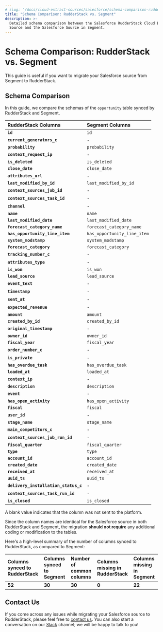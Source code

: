 ```yaml
---
# slug: "/docs/cloud-extract-sources/salesforce/schema-comparison-rudderstack-vs-segment"
title: "Schema Comparison: RudderStack vs. Segment"
description: >-
  Detailed schema comparison between the Salesforce RudderStack Cloud Extract
  Source and the Salesforce Source in Segment.
---
```


# Schema Comparison: RudderStack vs. Segment

<div class="successBlock">

  This guide is useful if you want to migrate your Salesforce source from
  Segment to RudderStack.
</div>

## Schema Comparison

In this guide, we compare the schemas of the `opportunity` table synced by RudderStack and Segment.

| **RudderStack Columns**              | **Segment Columns**         |
| :----------------------------------- | :-------------------------- |
| **`id`**                             | `id`                        |
| **`current_generators_c`**           | -                           |
| **`probability`**                    | `probability`               |
| **`context_request_ip`**             | -                           |
| **`is_deleted`**                     | `is_deleted`                |
| **`close_date`**                     | `close_date`                |
| **`attributes_url`**                 | -                           |
| **`last_modified_by_id`**            | `last_modified_by_id`       |
| **`context_sources_job_id`**         | -                           |
| **`context_sources_task_id`**        | -                           |
| **`channel`**                        | -                           |
| **`name`**                           | `name`                      |
| **`last_modified_date`**             | `last_modified_date`        |
| **`forecast_category_name`**         | `forecast_category_name`    |
| **`has_opportunity_line_item`**      | `has_opportunity_line_item` |
| **`system_modstamp`**                | `system_modstamp`           |
| **`forecast_category`**              | `forecast_category`         |
| **`tracking_number_c`**              | -                           |
| **`attributes_type`**                | -                           |
| **`is_won`**                         | `is_won`                    |
| **`lead_source`**                    | `lead_source`               |
| **`event_text`**                     | -                           |
| **`timestamp`**                      | -                           |
| **`sent_at`**                        | -                           |
| **`expected_revenue`**               | -                           |
| **`amount`**                         | `amount`                    |
| **`created_by_id`**                  | `created_by_id`             |
| **`original_timestamp`**             | -                           |
| **`owner_id`**                       | `owner_id`                  |
| **`fiscal_year`**                    | `fiscal_year`               |
| **`order_number_c`**                 | -                           |
| **`is_private`**                     | -                           |
| **`has_overdue_task`**               | `has_overdue_task`          |
| **`loaded_at`**                      | `loaded_at`                 |
| **`context_ip`**                     | -                           |
| **`description`**                    | `description`               |
| **`event`**                          | -                           |
| **`has_open_activity`**              | `has_open_activity`         |
| **`fiscal`**                         | `fiscal`                    |
| **`user_id`**                        | -                           |
| **`stage_name`**                     | `stage_name`                |
| **`main_competitors_c`**             | -                           |
| **`context_sources_job_run_id`**     | -                           |
| **`fiscal_quarter`**                 | `fiscal_quarter`            |
| **`type`**                           | `type`                      |
| **`account_id`**                     | `account_id`                |
| **`created_date`**                   | `created_date`              |
| **`received_at`**                    | `received_at`               |
| **`uuid_ts`**                        | `uuid_ts`                   |
| **`delivery_installation_status_c`** | -                           |
| **`context_sources_task_run_id`**    | -                           |
| **`is_closed`**                      | `is_closed`                 |

<div class="infoBlock">

A blank value indicates that the column was not sent to the platform.

</div>

<div class="successBlock">

  Since the column names are identical for the Salesforce source in both
  RudderStack and Segment, the migration <strong>should not require</strong> any
  additional coding or modification to the tables.
</div>

Here's a high-level summary of the number of columns synced to RudderStack, as compared to Segment:

| Columns synced to RudderStack | Columns synced to Segment | Number of common columns | Columns missing in RudderStack | Columns missing in Segment |
| :---------------------------- | :------------------------ | :----------------------- | :----------------------------- | :------------------------- |
| **52**                        | **30**                    | **30**                   | **0**                          | **22**                     |

## Contact Us

If you come across any issues while migrating your Salesforce source to RudderStack, please feel free to [contact us](mailto:%20docs@rudderstack.com). You can also start a conversation on our [Slack](https://rudderstack.com/join-rudderstack-slack-community) channel; we will be happy to talk to you!
